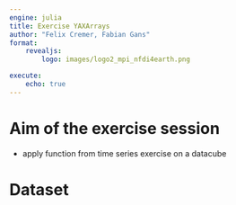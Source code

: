 ```yaml
---
engine: julia
title: Exercise YAXArrays
author: "Felix Cremer, Fabian Gans"
format: 
    revealjs:
        logo: images/logo2_mpi_nfdi4earth.png

execute:
    echo: true
---
```


# Aim of the exercise session

- apply function from time series exercise on a datacube

# Dataset

